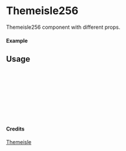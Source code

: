 
<Meta of={Themeisle256} title="Themeisle/Themeisle256" />

# Themeisle256

Themeisle256 component with different props.

#### Example

<Canvas of={Themeisle256.Primary} />

## Usage

```ts
import { Themeisle256 } from "yadl-ui";

const Example = () => {
  return (
      <Themeisle256 />
  );
};

export default Example;
```

#### Credits
[Themeisle](https://themeisle.com/illustrations)
